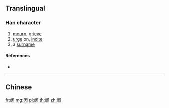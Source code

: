 {{character info/new}}
{{also|閔}}
==Translingual==

===Han character===
{{Han char|rn=169|rad=门|as=04|sn=7|four=|canj=LSYK|ids=⿵门文}}

# [[mourn]], [[grieve]]
# [[urge]] on, [[incite]]
# a [[surname]]

====References====
* {{Han ref|kx=1343.121|hdz=74290.030|uh=95F5|ud=38389}}

----

==Chinese==
{{zh-see|閔}}

[[fr:闵]]
[[mg:闵]]
[[pl:闵]]
[[th:闵]]
[[zh:闵]]